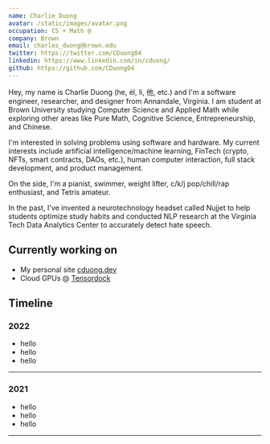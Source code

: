 ```yaml
---
name: Charlie Duong
avatar: /static/images/avatar.png
occupation: CS + Math @
company: Brown
email: charles_duong@brown.edu
twitter: https://twitter.com/CDuong04
linkedin: https://www.linkedin.com/in/cduong/
github: https://github.com/CDuong04
---
```


Hey, my name is Charlie Duong (he, él, li, 他, etc.) and I'm a software engineer, researcher, and designer from Annandale, Virginia. I am student at Brown University studying Computer Science and Applied Math while exploring other areas like Pure Math, Cognitive Science, Entrepreneurship, and Chinese.

I'm interested in solving problems using software and hardware. My current interests include artificial intelligence/machine learning, FinTech (crypto, NFTs, smart contracts, DAOs, etc.), human computer interaction, full stack development, and product management.

On the side, I'm a pianist, swimmer, weight lifter, c/k/j pop/chill/rap enthusiast, and Tetris amateur.

In the past, I've invented a neurotechnology headset called Nujjet to help students optimize study habits and conducted NLP research at the Virginia Tech Data Analytics Center to accurately detect hate speech.

## Currently working on

- My personal site [cduong.dev](/)
- Cloud GPUs @ [Tensordock](https://tensordock.com/)

## Timeline

### 2022

- hello
- hello
- hello

---

### 2021

- hello
- hello
- hello

---
